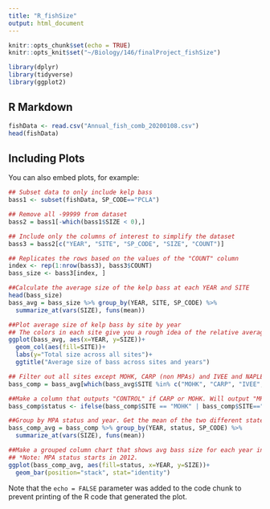 ```yaml
---
title: "R_fishSize"
output: html_document
---
```


```r
knitr::opts_chunk$set(echo = TRUE)
knitr::opts_knit$set("~/Biology/146/finalProject_fishSize")

library(dplyr)
library(tidyverse)
library(ggplot2)
```

## R Markdown

```r
fishData <- read.csv("Annual_fish_comb_20200108.csv")
head(fishData)
```

## Including Plots

You can also embed plots, for example:

```r
## Subset data to only include kelp bass
bass1 <- subset(fishData, SP_CODE=="PCLA")

## Remove all -99999 from dataset
bass2 = bass1[-which(bass1$SIZE < 0),]

## Include only the columns of interest to simplify the dataset
bass3 = bass2[c("YEAR", "SITE", "SP_CODE", "SIZE", "COUNT")]

## Replicates the rows based on the values of the "COUNT" column
index <- rep(1:nrow(bass3), bass3$COUNT)
bass_size <- bass3[index, ]

```


```r
##Calculate the average size of the kelp bass at each YEAR and SITE
head(bass_size)
bass_avg = bass_size %>% group_by(YEAR, SITE, SP_CODE) %>% 
  summarize_at(vars(SIZE), funs(mean))

##Plot average size of kelp bass by site by year 
## The colors in each site give you a rough idea of the relative average size between sites in a given year 
ggplot(bass_avg, aes(x=YEAR, y=SIZE))+
  geom_col(aes(fill=SITE))+
  labs(y="Total size across all sites")+
  ggtitle("Average size of bass across sites and years")

```
```r
## Filter out all sites except MOHK, CARP (non MPAs) and IVEE and NAPLES (MPAs)
bass_comp = bass_avg[which(bass_avg$SITE %in% c("MOHK", "CARP", "IVEE", "NAPL")),]

##Make a column that outputs "CONTROL" if CARP or MOHK. Will output "MPA" if IVEE or NAPL. 
bass_comp$status <- ifelse(bass_comp$SITE == "MOHK" | bass_comp$SITE=="CARP", "CONTROL", "MPA")

##Group by MPA status and year. Get the mean of the two different states, by year 
bass_comp_avg = bass_comp %>% group_by(YEAR, status, SP_CODE) %>% 
  summarize_at(vars(SIZE), funs(mean))

##Make a grouped column chart that shows avg bass size for each year inside and outside of MPAs 
## *Note: MPA status starts in 2012. 
ggplot(bass_comp_avg, aes(fill=status, x=YEAR, y=SIZE))+
  geom_bar(position="stack", stat="identity")

```


Note that the `echo = FALSE` parameter was added to the code chunk to prevent printing of the R code that generated the plot.
